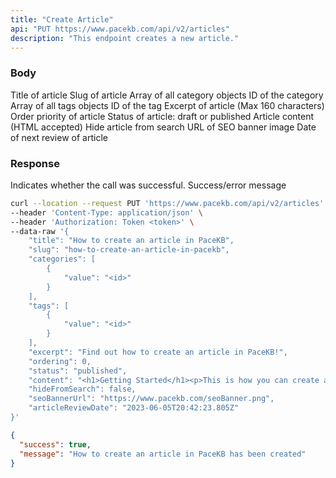 ```yaml
---
title: "Create Article"
api: "PUT https://www.pacekb.com/api/v2/articles"
description: "This endpoint creates a new article."
---
```


### Body

<ParamField body="title" type="string" required>
    Title of article
</ParamField>

<ParamField body="slug" type="string" required>
    Slug of article
</ParamField>

<ParamField body="categories" type="array" required>
    Array of all category objects
    <Expandable title="Category object">
        <ResponseField name="value" type="string">
            ID of the category
        </ResponseField>
    </Expandable>
</ParamField>

<ParamField body="tags" type="array">
    Array of all tags objects
    <Expandable title="Tag object">
        <ResponseField name="value" type="string">
            ID of the tag
        </ResponseField>
    </Expandable>
</ParamField>

<ParamField body="excerpt" type="string" required>
    Excerpt of article (Max 160 characters)
</ParamField>

<ParamField body="ordering" type="number" required>
    Order priority of article
</ParamField>

<ParamField body="status" type="string" required>
    Status of article: draft or published
</ParamField>

<ParamField body="content" type="string" required>
    Article content (HTML accepted)
</ParamField>

<ParamField body="hideFromSearch" type="boolean" required>
    Hide article from search
</ParamField>

<ParamField body="seoBannerUrl" type="string">
    URL of SEO banner image
</ParamField>

<ParamField body="articleReviewDate" type="date">
    Date of next review of article
</ParamField>

### Response

<ResponseField name="success" type="boolean">
  Indicates whether the call was successful.
</ResponseField>

<ResponseField name="message" type="string">
  Success/error message
</ResponseField>

<RequestExample>

```bash Example Request
curl --location --request PUT 'https://www.pacekb.com/api/v2/articles' \
--header 'Content-Type: application/json' \
--header 'Authorization: Token <token>' \
--data-raw '{
    "title": "How to create an article in PaceKB",
    "slug": "how-to-create-an-article-in-pacekb",
    "categories": [
        {
            "value": "<id>"
        }
    ],
    "tags": [
        {
            "value": "<id>"
        }
    ],
    "excerpt": "Find out how to create an article in PaceKB!",
    "ordering": 0,
    "status": "published",
    "content": "<h1>Getting Started</h1><p>This is how you can create an article in PaceKB...</p>",
    "hideFromSearch": false,
    "seoBannerUrl": "https://www.pacekb.com/seoBanner.png",
    "articleReviewDate": "2023-06-05T20:42:23.805Z"
}'
```

</RequestExample>

<ResponseExample>

```json Response
{
  "success": true,
  "message": "How to create an article in PaceKB has been created"
}
```

</ResponseExample>